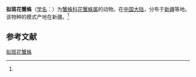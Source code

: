 {{Speciesbox
| name = 拟斑花蟹蛛
| status = 
| status_system = 
| image = 
| genus = Xysticus
| species = parapunctatus
| authority = (Song et Zhu, 1995)<ref name='id14653'>{{cite web| url =http://www.bioinfo.cn/db05/BjdwSpecies.php?action=view&id=14653| title =拟斑花蟹蛛| work =《中国动物物种编目数据库》| publisher =中国科学院微生物研究所| author =中国科学院动物研究所| accessdate =2009-04-28| deadurl =yes| archiveurl =https://web.archive.org/web/20160305053551/http://www.bioinfo.cn/db05/BjdwSpecies.php?action=view&id=14653| archivedate =2016-03-05}}</ref>
}}

'''拟斑花蟹蛛'''（[[学名|学名]]：{{lang|la|''Xysticus parapunctatus''}}）为[[蟹蛛科|蟹蛛科]][[花蟹蛛属|花蟹蛛属]]的动物。在[[中国大陆|中国大陆]]，分布于[[新疆|新疆]]等地。该物种的模式产地在新疆。<ref name='id14653'/>

== 参考文献 ==
{{reflist}}

{{Wikispecies|Xysticus parapunctatus}}
{{Taxonbar|from=Q4116501}}

[[Category:花蟹蛛属|拟斑花蟹蛛]]


{{蜘蛛小作品}}